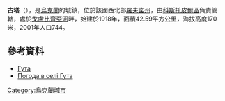 {{coord|51|9|1|N|26|8|47|E|scale:30000|display=title}}

'''古塔'''（{{lang-uk|Гута}}），是[[烏克蘭|烏克蘭]]的城鎮，位於該國西北部[[羅夫諾州|羅夫諾州]]，由[[科斯托皮爾區|科斯托皮爾區]]負責管轄，處於[[戈盧比齊亞河|戈盧比齊亞河]]畔，始建於1918年，面積42.59平方公里，海拔高度170米，2001年人口744。

==參考資料==
* [http://w1.c1.rada.gov.ua/pls/z7502/A005?rdat1=16.05.2012&rf7571=27803 Гута]{{dead link|date=2017年12月 |bot=InternetArchiveBot |fix-attempted=yes }}
* [http://weather.in.ua/ua/rovenskaja/6242 Погода в селі Гута] {{Wayback|url=http://weather.in.ua/ua/rovenskaja/6242 |date=20160305071959 }}

{{Ukraine-geo-stub}}
[[Category:烏克蘭城市|Category:烏克蘭城市]]